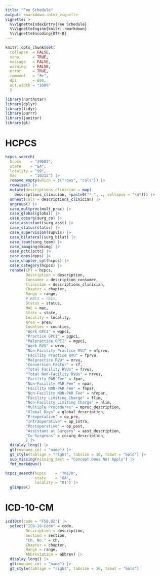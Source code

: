 ```yaml
---
title: "Fee Schedule"
output: rmarkdown::html_vignette
vignette: >
  %\VignetteIndexEntry{Fee Schedule}
  %\VignetteEngine{knitr::rmarkdown}
  %\VignetteEncoding{UTF-8}
---
```


```r
knitr::opts_chunk$set(
  collapse  = FALSE,
  echo      = TRUE,
  message   = FALSE, 
  warning   = FALSE,
  error     = TRUE,
  comment   = "#>",
  dpi       = 600, 
  out.width = "100%"
  )

library(northstar)
library(dplyr)
library(tidyr)
library(purrr)
library(janitor)
library(gt)
```

# HCPCS

```r
hcpcs_search(
  hcpcs    = "39503", 
  state    = "GA", 
  locality = "99",
  mac      = "10212") |> 
  remove_empty(which = c("rows", "cols")) |>
  rowwise() |>
  mutate(descriptions_clinician = map(
    descriptions_clinician, ~paste0("* ", ., collapse = "\n"))) |>
  unnest(cols = descriptions_clinician) |>
  ungroup() |> 
  case_multproc(mult_proc) |>
  case_global(global) |>
  case_cosurg(surg_co) |>
  case_assistant(surg_asst) |>
  case_status(status) |>
  case_supervision(supvis) |>
  case_bilateral(surg_bilat) |>
  case_team(surg_team) |>
  case_imaging(dximg) |>
  case_pctc(pctc) |>
  case_opps(opps) |>
  case_chapter_cpt(hcpcs) |> 
  case_category(hcpcs) |>
  rename(CPT = hcpcs,
         Description = description,
         Consumer = description_consumer,
         Clinician = descriptions_clinician,
         Chapter = chapter,
         Range = range,
         # RBCS = rbcs,
         Status = status,
         MAC = mac,
         State = state,
         Locality = locality,
         Area = area,
         Counties = counties,
         "Work GPCI" = wgpci,
         "Practice GPCI" = pgpci,
         "Malpractice GPCI" = mgpci,
         "Work RVU" = wrvu,
         "Non-Facility Practice RVU" = nfprvu,
         "Facility Practice RVU" = fprvu,
         "Malpractice RVU" = mrvu,
         "Conversion Factor" = cf,
         "Total Facility RVUs" = frvus,
         "Total Non-Facility RVUs" = nrvus,
         "Facility PAR Fee" = fpar,
         "Non-Facility PAR Fee" = npar,
         "Facility NON-PAR Fee" = fnpar,
         "Non-Facility NON-PAR Fee" = nfnpar,
         "Facility Limiting Charge" = flim,
         "Non-Facility Limiting Charge" = nlim,
         "Multiple Procedures" = mproc_description,
         "Global Days" = global_description,
         "Preoperative" = op_pre,
         "Intraoperative" = op_intra,
         "Postoperative" = op_post,
         "Assistant at Surgery" = asst_description,
         "Co-Surgeons" = cosurg_description,
         ) |>
  display_long() |>
  gt(rowname_col = "name") |>
  gt_style(tablign = "right", tabsize = 16, tabwt = "bold") |> 
  sub_missing(missing_text = "Concept Does Not Apply") |> 
  fmt_markdown()
```


```r
hcpcs_search(hcpcs    = "70170", 
             state    = "GA", 
             locality = "01") |> 
  glimpse()
```


# ICD-10-CM

```r
icd10cm(code = "F50.82") |> 
  select("ICD-10-Code" = code, 
         Description = description, 
         Section = section,
         "Ch. No." = ch,
         Chapter = chapter, 
         Range = range, 
         Abbreviation = abbrev) |> 
  display_long() |>
  gt(rowname_col = "name") |>
  gt_style(tablign = "right", tabsize = 16, tabwt = "bold")
```

